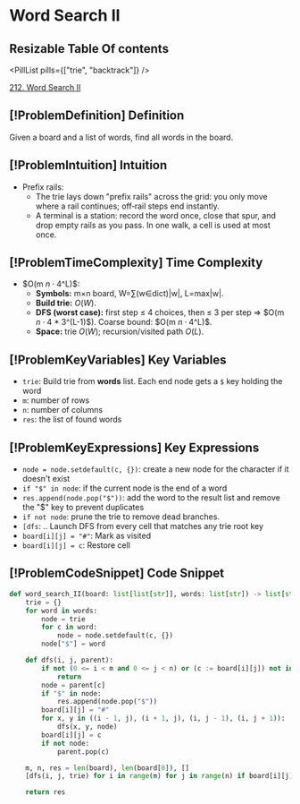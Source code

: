 # Word Search II

## Resizable Table Of contents

<DifficultyBadge difficulty="hard" />

<PillList pills={["trie", "backtrack"]} />

[212. Word Search II](https://leetcode.com/problems/word-search-ii)

## [!ProblemDefinition] Definition

Given a board and a list of words, find all words in the board.

## [!ProblemIntuition] Intuition

- Prefix rails:
    - The trie lays down "prefix rails" across the grid: you only move where a rail continues; off‑rail steps end instantly.
    - A terminal is a station: record the word once, close that spur, and drop empty rails as you pass. In one walk, a cell is used at most once.

## [!ProblemTimeComplexity] Time Complexity

- $O(m $n \cdot 4$^L)$:
    - **Symbols:** m×n board, W=∑(w∈dict)|w|, L=max|w|.
    - **Build trie:** $O(W)$.
    - **DFS (worst case):** first step ≤ 4 choices, then ≤ 3 per step ⇒ $O(m $n \cdot 4$ * 3^(L-1)$). Coarse bound: $O(m $n \cdot 4$^L)$.
    - **Space:** trie $O(W)$; recursion/visited path $O(L)$.

## [!ProblemKeyVariables] Key Variables

- `trie`: Build trie from **words** list. Each end node gets a `$` key holding the word
- `m`: number of rows
- `n`: number of columns
- `res`: the list of found words

## [!ProblemKeyExpressions] Key Expressions

- `node = node.setdefault(c, {})`: create a new node for the character if it doesn't exist
- `if "$" in node`: if the current node is the end of a word
- `res.append(node.pop("$"))`: add the word to the result list and remove the "$" key to prevent duplicates
- `if not node`: prune the trie to remove dead branches.
- `[dfs`: .. Launch DFS from every cell that matches any trie root key
- `board[i][j] = "#"`: Mark as visited
- `board[i][j] = c`: Restore cell

## [!ProblemCodeSnippet] Code Snippet

```python meta="source=problems/212-word-search-ii/solution.py"
def word_search_II(board: list[list[str]], words: list[str]) -> list[str]:
    trie = {}  
    for word in words:
        node = trie
        for c in word:
            node = node.setdefault(c, {})
        node["$"] = word

    def dfs(i, j, parent):
        if not (0 <= i < m and 0 <= j < n) or (c := board[i][j]) not in parent:
            return
        node = parent[c]
        if "$" in node:
            res.append(node.pop("$"))
        board[i][j] = "#"
        for x, y in ((i - 1, j), (i + 1, j), (i, j - 1), (i, j + 1)):
            dfs(x, y, node)
        board[i][j] = c
        if not node:
            parent.pop(c)

    m, n, res = len(board), len(board[0]), []
    [dfs(i, j, trie) for i in range(m) for j in range(n) if board[i][j] in trie]

    return res
```

